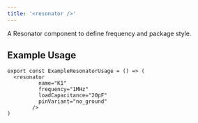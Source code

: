 ```yaml
---
title: '<resonator />'
---
```


A Resonator component to define frequency and package style.

## Example Usage

```tsx
export const ExampleResonatorUsage = () => (
  <resonator
          name="K1"
          frequency="1MHz"
          loadCapacitance="20pF"
          pinVariant="no_ground"
        />
)
```
